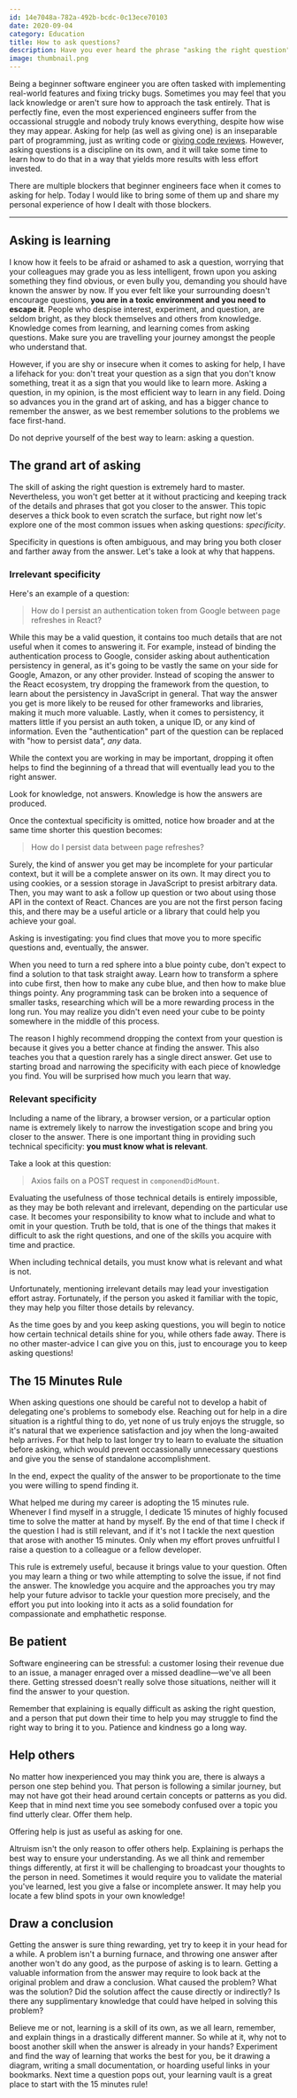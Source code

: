 ```yaml
---
id: 14e7048a-782a-492b-bcdc-0c13ece70103
date: 2020-09-04
category: Education
title: How to ask questions?
description: Have you ever heard the phrase "asking the right question"? Have you ever wondered what makes a question right? I'd like to share my take on whether you should ask questions at all, and how to advance in the great art of asking.
image: thumbnail.png
---
```


Being a beginner software engineer you are often tasked with implementing real-world features and fixing tricky bugs. Sometimes you may feel that you lack knowledge or aren't sure how to approach the task entirely. That is perfectly fine, even the most experienced engineers suffer from the occassional struggle and nobody truly knows everything, despite how wise they may appear. Asking for help (as well as giving one) is an inseparable part of programming, just as writing code or [giving code reviews](/blog/the-art-of-code-review). However, asking questions is a discipline on its own, and it will take some time to learn how to do that in a way that yields more results with less effort invested.

There are multiple blockers that beginner engineers face when it comes to asking for help. Today I would like to bring some of them up and share my personal experience of how I dealt with those blockers.

---

## Asking is learning

I know how it feels to be afraid or ashamed to ask a question, worrying that your colleagues may grade you as less intelligent, frown upon you asking something they find obvious, or even bully you, demanding you should have known the answer by now. If you ever felt like your surrounding doesn't encourage questions, **you are in a toxic environment and you need to escape it**. People who despise interest, experiment, and question, are seldom bright, as they block themselves and others from knowledge. Knowledge comes from learning, and learning comes from asking questions. Make sure you are travelling your journey amongst the people who understand that.

However, if you are shy or insecure when it comes to asking for help, I have a lifehack for you: don't treat your question as a sign that you don't know something, treat it as a sign that you would like to learn more. Asking a question, in my opinion, is the most efficient way to learn in any field. Doing so advances you in the grand art of asking, and has a bigger chance to remember the answer, as we best remember solutions to the problems we face first-hand.

<Quote>
  Do not deprive yourself of the best way to learn: asking a question.
</Quote>

## The grand art of asking

The skill of asking the right question is extremely hard to master. Nevertheless, you won't get better at it without practicing and keeping track of the details and phrases that got you closer to the answer. This topic deserves a thick book to even scratch the surface, but right now let's explore one of the most common issues when asking questions: _specificity_.

Specificity in questions is often ambiguous, and may bring you both closer and farther away from the answer. Let's take a look at why that happens.

### Irrelevant specificity

Here's an example of a question:

> How do I persist an authentication token from Google between page refreshes in React?

While this may be a valid question, it contains too much details that are not useful when it comes to answering it. For example, instead of binding the authentication process to Google, consider asking about authentication persistency in general, as it's going to be vastly the same on your side for Google, Amazon, or any other provider. Instead of scoping the answer to the React ecosystem, try dropping the framework from the question, to learn about the persistency in JavaScript in general. That way the answer you get is more likely to be reused for other frameworks and libraries, making it much more valuable. Lastly, when it comes to persistency, it matters little if you persist an auth token, a unique ID, or any kind of information. Even the "authentication" part of the question can be replaced with "how to persist data", _any_ data.

While the context you are working in may be important, dropping it often helps to find the beginning of a thread that will eventually lead you to the right answer.

<Quote>
  Look for knowledge, not answers. Knowledge is how the answers are produced.
</Quote>

Once the contextual specificity is omitted, notice how broader and at the same time shorter this question becomes:

> How do I persist data between page refreshes?

Surely, the kind of answer you get may be incomplete for your particular context, but it will be a complete answer on its own. It may direct you to using cookies, or a session storage in JavaScript to presist arbitrary data. Then, you may want to ask a follow up question or two about using those API in the context of React. Chances are you are not the first person facing this, and there may be a useful article or a library that could help you achieve your goal.

<Quote>
  Asking is investigating: you find clues that move you to more specific
  questions and, eventually, the answer.
</Quote>

When you need to turn a red sphere into a blue pointy cube, don't expect to find a solution to that task straight away. Learn how to transform a sphere into cube first, then how to make any cube blue, and then how to make blue things pointy. Any programming task can be broken into a sequence of smaller tasks, researching which will be a more rewarding process in the long run. You may realize you didn't even need your cube to be pointy somewhere in the middle of this process.

The reason I highly recommend dropping the context from your question is because it gives you a better chance at finding the answer. This also teaches you that a question rarely has a single direct answer. Get use to starting broad and narrowing the specificity with each piece of knowledge you find. You will be surprised how much you learn that way.

### Relevant specificity

Including a name of the library, a browser version, or a particular option name is extremely likely to narrow the investigation scope and bring you closer to the answer. There is one important thing in providing such technical specificity: **you must know what is relevant**.

Take a look at this question:

> Axios fails on a POST request in `componendDidMount`.

Evaluating the usefulness of those technical details is entirely impossible, as they may be both relevant and irrelevant, depending on the particular use case. It becomes your responsibility to know what to include and what to omit in your question. Truth be told, that is one of the things that makes it difficult to ask the right questions, and one of the skills you acquire with time and practice.

<Quote>
  When including technical details, you must know what is relevant and what is
  not.
</Quote>

Unfortunately, mentioning irrelevant details may lead your investigation effort astray. Fortunately, if the person you asked it familiar with the topic, they may help you filter those details by relevancy.

As the time goes by and you keep asking questions, you will begin to notice how certain technical details shine for you, while others fade away. There is no other master-advice I can give you on this, just to encourage you to keep asking questions!

## The 15 Minutes Rule

When asking questions one should be careful not to develop a habit of delegating one's problems to somebody else. Reaching out for help in a dire situation is a rightful thing to do, yet none of us truly enjoys the struggle, so it's natural that we experience satisfaction and joy when the long-awaited help arrives. For that help to last longer try to learn to evaluate the situation before asking, which would prevent occassionally unnecessary questions and give you the sense of standalone accomplishment.

<Quote>
  In the end, expect the quality of the answer to be proportionate to the time
  you were willing to spend finding it.
</Quote>

What helped me during my career is adopting the 15 minutes rule. Whenever I find myself in a struggle, I dedicate 15 minutes of highly focused time to solve the matter at hand by myself. By the end of that time I check if the question I had is still relevant, and if it's not I tackle the next question that arose with another 15 minutes. Only when my effort proves unfruitful I raise a question to a colleague or a fellow developer.

This rule is extremely useful, because it brings value to your question. Often you may learn a thing or two while attempting to solve the issue, if not find the answer. The knowledge you acquire and the approaches you try may help your future advisor to tackle your question more precisely, and the effort you put into looking into it acts as a solid foundation for compassionate and emphathetic response.

## Be patient

Software engineering can be stressful: a customer losing their revenue due to an issue, a manager enraged over a missed deadline—we've all been there. Getting stressed doesn't really solve those situations, neither will it find the answer to your question.

Remember that explaining is equally difficult as asking the right question, and a person that put down their time to help you may struggle to find the right way to bring it to you. Patience and kindness go a long way.

## Help others

No matter how inexperienced you may think you are, there is always a person one step behind you. That person is following a similar journey, but may not have got their head around certain concepts or patterns as you did. Keep that in mind next time you see somebody confused over a topic you find utterly clear. Offer them help.

<Quote>Offering help is just as useful as asking for one.</Quote>

Altruism isn't the only reason to offer others help. Explaining is perhaps the best way to ensure your understanding. As we all think and remember things differently, at first it will be challenging to broadcast your thoughts to the person in need. Sometimes it would require you to validate the material you've learned, lest you give a false or incomplete answer. It may help you locate a few blind spots in your own knowledge!

## Draw a conclusion

Getting the answer is sure thing rewarding, yet try to keep it in your head for a while. A problem isn't a burning furnace, and throwing one answer after another won't do any good, as the purpose of asking is to learn. Getting a valuable information from the answer may require to look back at the original problem and draw a conclusion. What caused the problem? What was the solution? Did the solution affect the cause directly or indirectly? Is there any supplimentary knowledge that could have helped in solving this problem?

Believe me or not, learning is a skill of its own, as we all learn, remember, and explain things in a drastically different manner. So while at it, why not to boost another skill when the answer is already in your hands? Experiment and find the way of learning that works the best for you, be it drawing a diagram, writing a small documentation, or hoarding useful links in your bookmarks. Next time a question pops out, your learning vault is a great place to start with the 15 minutes rule!
